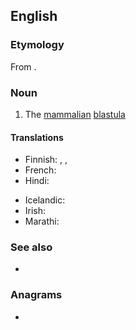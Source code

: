 ==English==

===Etymology===
From {{affix|en|blasto-|cyst}}.

===Noun===
{{en-noun}}

# {{lb|en|biology}} The [[mammalian]] [[blastula]]

====Translations====
{{trans-top|mammalian blastula}}
* Finnish: {{t|fi|alkiorakkula}}, {{t|fi|blastokysti}}, {{t|fi|blastokysta}}
* French: {{t+|fr|blastocyste|m}}
* Hindi: {{t|hi|कोरकपुटी}}
{{trans-mid}}
* Icelandic: {{t|is|kímblaðra|f}}
* Irish: {{t|ga|blastaicist|f}}
* Marathi: {{t|mr|कोरकपुटी}}
{{trans-bottom}}

===See also===
* {{pedia}}

===Anagrams===
* {{anagrams|en|a=abclosstty|cystoblast|cytoblasts}}